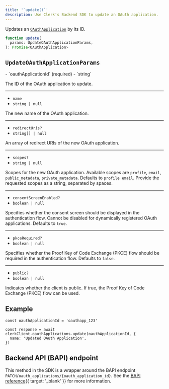 ```yaml
---
title: '`update()`'
description: Use Clerk's Backend SDK to update an OAuth application.
---
```


Updates an [`OAuthApplication`](/docs/references/backend/types/backend-oauth-application) by its ID.

```ts
function update(
  params: UpdateOAuthApplicationParams,
): Promise<OAuthApplication>
```

## `UpdateOAuthApplicationParams`

<Properties>
  - `oauthApplicationId` (required)
  - `string`

  The ID of the OAuth application to update.

  ---

  - `name`
  - `string | null`

  The new name of the OAuth application.

  ---

  - `redirectUris?`
  - `string[] | null`

  An array of redirect URIs of the new OAuth application.

  ---

  - `scopes?`
  - `string | null`

  Scopes for the new OAuth application. Available scopes are `profile`, `email`, `public_metadata`, `private_metadata`. Defaults to `profile email`. Provide the requested scopes as a string, separated by spaces.

  ---

  - `consentScreenEnabled?`
  - `boolean | null` 

  Specifies whether the consent screen should be displayed in the authentication flow. Cannot be disabled for dynamically registered OAuth applications. Defaults to `true`. 
  
  ---

  - `pkceRequired?`
  - `boolean | null` 

  Specifies whether the Proof Key of Code Exchange (PKCE) flow should be required in the authentication flow. Defaults to `false`. 

  ---

  - `public?`
  - `boolean | null` 

  Indicates whether the client is public. If true, the Proof Key of Code Exchange (PKCE) flow can be used.

</Properties>

## Example

<Include src="_partials/backend/usage" />

```tsx
const oauthApplicationId = 'oauthapp_123'

const response = await clerkClient.oauthApplications.update(oauthApplicationId, {
  name: 'Updated OAuth Application',
})
```

## Backend API (BAPI) endpoint

This method in the SDK is a wrapper around the BAPI endpoint `PATCH/oauth_applications/{oauth_application_id}`. See the [BAPI reference](/docs/reference/backend-api/tag/OAuth-Applications#operation/UpdateOAuthApplication){{ target: '_blank' }} for more information.